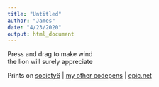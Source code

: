 ```yaml
---
title: "Untitled"
author: "James"
date: "4/23/2020"
output: html_document
---
```



<div id="world"></div>
<div id="instructions">Press and drag to make wind<br/><span class="lightInstructions">the lion will surely appreciate</span></div>

<div id="credits">
  <p>Prints on <a class="society6" href="https://society6.com/yakudoo/"  target="blank">society6</a> | <a href="https://codepen.io/Yakudoo/"  target="blank">my other codepens</a> | <a href="https://www.epic.net" target="blank">epic.net</a></p>
</div>